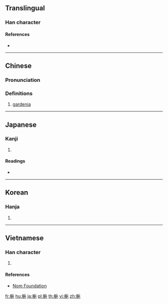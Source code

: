 {{also|栀}}
==Translingual==

===Han character===
{{Han char|rn=75|rad=木|as=07|sn=11|four=42917|canj=DHMU|ids=⿰木巵}}

====References====
* {{Han ref|kx=0529.010|dkj=14846|dj=0917.160|hdz=21216.060|uh=6894|ud=26772|bh=B1F7|bd=45559}}

----

==Chinese==
{{zh-forms|s=栀}}

===Pronunciation===
{{zh-pron
|m=zhī
|c=zi1
|mc=y
|oc=y
|ma=
|cat=n
}}

===Definitions===
# [[gardenia]]

----

==Japanese==

===Kanji===
{{ja-kanji|grade=|rs=木07}}

# {{defn|lang=ja|sort=木07}}

====Readings====
* {{ja-readings|on=[[し]] (shi)|kun=[[くちなし]] (kuchinashi)}}

----

==Korean==

===Hanja===
{{ko-hanja|hangeul=치|eumhun=|rv=chi|mr=ch'i|y=chi}}

# {{defn|lang=ko|sort=木07}}

----

==Vietnamese==

===Han character===
{{vi-readings|rs=木07|hanviet=chi}}

# {{defn|lang=vi|sort=木07}}

====References====
* [http://nomfoundation.org/common/nom_details.php?codepoint=6894 Nom Foundation]

[[fr:梔]]
[[hu:梔]]
[[ja:梔]]
[[pl:梔]]
[[th:梔]]
[[vi:梔]]
[[zh:梔]]
